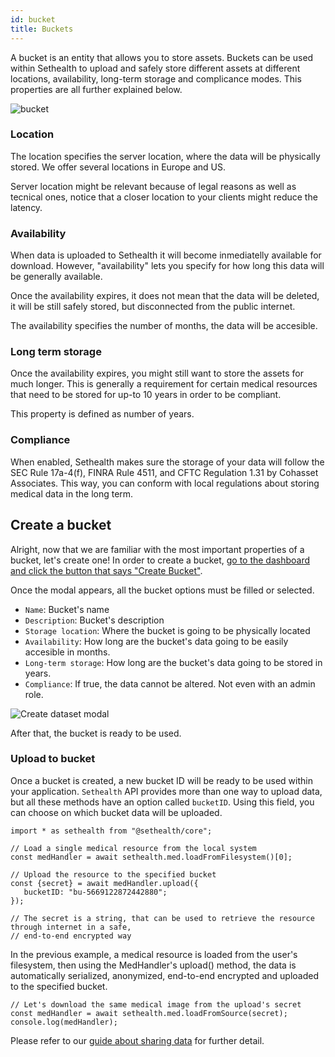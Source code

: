 ```yaml
---
id: bucket
title: Buckets
---
```


A bucket is an entity that allows you to store assets. Buckets can be used within Sethealth to upload and safely store different assets at
different locations, availability, long-term storage and complicance modes. This properties are all further explained below.

<div style={{textAlign:"center"}}>
  <img alt="bucket" style={{borderRadius:"5px"}} src={useBaseUrl('docs-img/bucket.png')} />
</div>

### Location

The location specifies the server location, where the data will be physically stored. We offer several locations in Europe and US.

Server location might be relevant because of legal reasons as well as tecnical ones, notice that a closer location
to your clients might reduce the latency.


### Availability

When data is uploaded to Sethealth it will become inmediatelly available for download.
However, "availability" lets you specify for how long this data will be generally available.

Once the availability expires, it does not mean that the data will be deleted, it will be still safely stored, but disconnected from the public internet.

The availability specifies the number of months, the data will be accesible.

### Long term storage

Once the availability expires, you might still want to store the assets for much longer. This is generally a requirement for
certain medical resources that need to be stored for up-to 10 years in order to be compliant.

This property is defined as number of years.

### Compliance

When enabled, Sethealth makes sure the storage of your data will follow the SEC Rule 17a-4(f), FINRA Rule 4511, and CFTC Regulation 1.31 by Cohasset Associates.
This way, you can conform with local regulations about storing medical data in the long term.


## Create a bucket

Alright, now that we are familiar with the most important properties of a bucket, let's create one!
In order to create a bucket, [go to the dashboard and click the button that says "Create Bucket"](https://dashboard.set.health/admin/buckets).

Once the modal appears, all the bucket options must be filled or selected.

  - `Name`: Bucket's name
  - `Description`: Bucket's description
  - `Storage location`: Where the bucket is going to be physically located
  - `Availability`: How long are the bucket's data going to be easily accesible in months.
  - `Long-term storage`: How long are the bucket's data going to be stored in years.
  - `Compliance`: If true, the data cannot be altered. Not even with an admin role.

<div style={{textAlign:"center"}}>
    <img alt="Create dataset modal" style={{maxWidth:"400px", borderRadius:"5px"}} src={useBaseUrl('docs-img/dataset-create-2.png')} />
</div>

After that, the bucket is ready to be used.

### Upload to bucket

Once a bucket is created, a new bucket ID will be ready to be used within your application. `Sethealth` API provides more than one way to
upload data, but all these methods have an option called `bucketID`. Using this field, you can choose on which bucket data will be uploaded.

```tsx
import * as sethealth from "@sethealth/core";

// Load a single medical resource from the local system
const medHandler = await sethealth.med.loadFromFilesystem()[0];

// Upload the resource to the specified bucket
const {secret} = await medHandler.upload({  
   bucketID: "bu-5669122872442880";
});

// The secret is a string, that can be used to retrieve the resource through internet in a safe,
// end-to-end encrypted way
```

In the previous example, a medical resource is loaded from the user's filesystem, then using the MedHandler's upload() method,
the data is automatically serialized, anonymized, end-to-end encrypted and uploaded to the specified bucket.

```tsx
// Let's download the same medical image from the upload's secret
const medHandler = await sethealth.med.loadFromSource(secret);
console.log(medHandler);
```

Please refer to our [guide about sharing data](../guides/sharing-data) for further detail.
